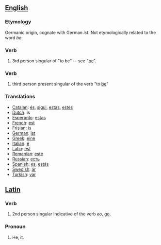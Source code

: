 == [[English]] ==

=== Etymology ===
Germanic origin, cognate with German ''ist''.  Not etymologically related to the word ''be''.

=== Verb ===
#3rd person singular of "to be" -- see "[[be]]".

===Verb===
#third person present singular of the verb "to [[be]]"
===Translations===
*[[Catalan]]: [[és]], [[sigui]], [[estàs]], [[estès]]
*[[Dutch]]: is
*[[Esperanto]]: [[estas]]
*[[French]]: [[est]]
*[[Frisian]]: [[is]]
*[[German]]: [[ist]]
*[[Greek]]: [[eine]]
*[[Italian]]: [[é]]
*[[Latin]]: [[est]]
*[[Romanian]]: [[este]]
*[[Russian]]: [[есть]]
*[[Spanish]]: [[es]], [[estás]]
*[[Swedish]]: [[är]]
*[[Turkish]]: [[var]]

== [[Latin]] ==

=== Verb ===
#2nd person singular indicative of the verb ''eo'', [[go]].

=== Pronoun ===
#He, it.